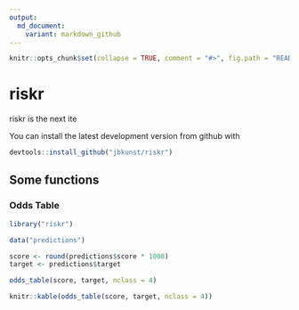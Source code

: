```yaml
---
output:
  md_document:
    variant: markdown_github
---
```


<!-- README.md is generated from README.Rmd. Please edit that file -->

```r
knitr::opts_chunk$set(collapse = TRUE, comment = "#>", fig.path = "README-", message = FALSE)
```

# riskr

riskr is the next ite

You can install the latest development version from github with


```r
devtools::install_github("jbkunst/riskr")
```

## Some functions

### Odds Table

```r
library("riskr")

data("predictions")

score <- round(predictions$score * 1000)
target <- predictions$target
```

```r
odds_table(score, target, nclass = 4)
```

```r
knitr::kable(odds_table(score, target, nclass = 4))
```